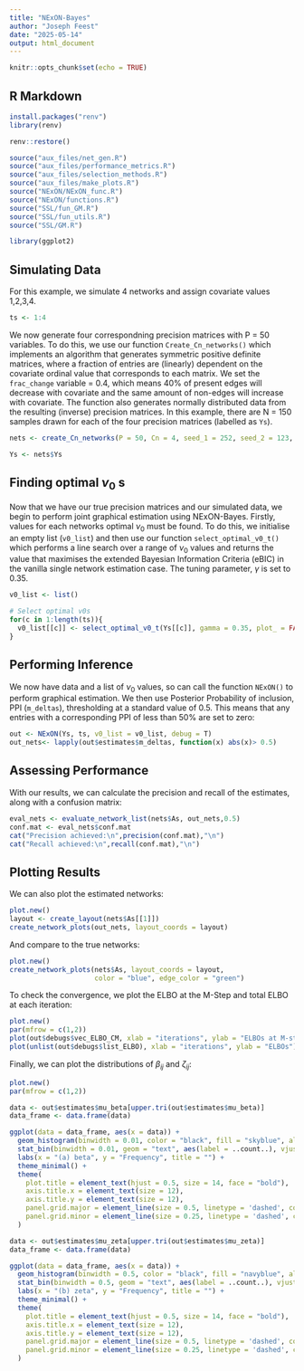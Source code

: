 ```yaml
---
title: "NExON-Bayes"
author: "Joseph Feest"
date: "2025-05-14"
output: html_document
---
```


```r
knitr::opts_chunk$set(echo = TRUE)
```

## R Markdown


```r
install.packages("renv")
library(renv)

renv::restore()

source("aux_files/net_gen.R")
source("aux_files/performance_metrics.R")
source("aux_files/selection_methods.R")
source("aux_files/make_plots.R")
source("NExON/NExON_func.R")
source("NExON/functions.R")
source("SSL/fun_GM.R")
source("SSL/fun_utils.R")
source("SSL/GM.R")

library(ggplot2)
```

## Simulating Data

For this example, we simulate 4 networks and assign covariate values 1,2,3,4.

```r
ts <- 1:4

```

We now generate four correspondning precision matrices with P = 50 variables. To do this, we use our function `Create_Cn_networks()` which implements an algorithm that generates symmetric positive definite matrices, where a fraction of entries are (linearly) dependent on the covariate ordinal value that corresponds to each matrix. We set the `frac_change` variable = 0.4, which means 40% of present edges will decrease with covariate and the same amount of non-edges will increase with covariate. The function also generates normally distributed data from the resulting (inverse) precision matrices. In this example, there are N = 150 samples drawn for each of the four precision matrices (labelled as `Ys`).

```r

nets <- create_Cn_networks(P = 50, Cn = 4, seed_1 = 252, seed_2 = 123, frac_change = 0.4, Ns_sample = c(150,150,150))

Ys <- nets$Ys

```

## Finding optimal $\nu_0$ s
Now that we have our true precision matrices and our simulated data, we begin to perform joint graphical estimation using NExON-Bayes. Firstly, values for each networks optimal $\nu_0$ must be found. To do this, we initialise an empty list (`v0_list`) and then use our function `select_optimal_v0_t()` which performs a line search over a range of $\nu_0$ values and returns the value that maximises the extended Bayesian Information Criteria (eBIC) in the vanilla single network estimation case. The tuning parameter, $\gamma$ is set to 0.35. 

```r
v0_list <- list()

# Select optimal v0s
for(c in 1:length(ts)){
  v0_list[[c]] <- select_optimal_v0_t(Ys[[c]], gamma = 0.35, plot_ = FALSE)$optimal_v0
}

```

## Performing Inference
We now have data and a list of $\nu_0$ values, so can call the function `NExON()` to perform graphical estimation. We then use Posterior Probability of inclusion, PPI (`m_deltas`), thresholding at a standard value of 0.5. This means that any entries with a corresponding PPI of less than 50% are set to zero:

```r
out <- NExON(Ys, ts, v0_list = v0_list, debug = T)
out_nets<- lapply(out$estimates$m_deltas, function(x) abs(x)> 0.5)

```

## Assessing Performance
With our results, we can calculate the precision and recall of the estimates, along with a confusion matrix:

```r
eval_nets <- evaluate_network_list(nets$As, out_nets,0.5)
conf.mat <- eval_nets$conf.mat
cat("Precision achieved:\n",precision(conf.mat),"\n")
cat("Recall achieved:\n",recall(conf.mat),"\n")
```
## Plotting Results
We can also plot the estimated networks:

```r
plot.new()
layout <- create_layout(nets$As[[1]])
create_network_plots(out_nets, layout_coords = layout)

```

And compare to the true networks:

```r
plot.new()
create_network_plots(nets$As, layout_coords = layout,
                     color = "blue", edge_color = "green")
```

To check the convergence, we plot the ELBO at the M-Step and total ELBO at each iteration:

```r
plot.new()
par(mfrow = c(1,2))
plot(out$debugs$vec_ELBO_CM, xlab = "iterations", ylab = "ELBOs at M-step")
plot(unlist(out$debugs$list_ELBO), xlab = "iterations", ylab = "ELBOs")
```

Finally, we can plot the distributions of $\beta_{ij}$ and $\zeta_{ij}$:

```r
plot.new()
par(mfrow = c(1,2))

data <- out$estimates$mu_beta[upper.tri(out$estimates$mu_beta)]
data_frame <- data.frame(data)

ggplot(data = data_frame, aes(x = data)) +
  geom_histogram(binwidth = 0.01, color = "black", fill = "skyblue", alpha = 0.7) +
  stat_bin(binwidth = 0.01, geom = "text", aes(label = ..count..), vjust = -0.5) +
  labs(x = "(a) beta", y = "Frequency", title = "") +
  theme_minimal() +
  theme(
    plot.title = element_text(hjust = 0.5, size = 14, face = "bold"),
    axis.title.x = element_text(size = 12),
    axis.title.y = element_text(size = 12),
    panel.grid.major = element_line(size = 0.5, linetype = 'dashed', color = 'gray'),
    panel.grid.minor = element_line(size = 0.25, linetype = 'dashed', color = 'gray')
  )

data <- out$estimates$mu_zeta[upper.tri(out$estimates$mu_zeta)]
data_frame <- data.frame(data)

ggplot(data = data_frame, aes(x = data)) +
  geom_histogram(binwidth = 0.5, color = "black", fill = "navyblue", alpha = 0.7) +
  stat_bin(binwidth = 0.5, geom = "text", aes(label = ..count..), vjust = -0.25) +
  labs(x = "(b) zeta", y = "Frequency", title = "") +
  theme_minimal() +
  theme(
    plot.title = element_text(hjust = 0.5, size = 14, face = "bold"),
    axis.title.x = element_text(size = 12),
    axis.title.y = element_text(size = 12),
    panel.grid.major = element_line(size = 0.5, linetype = 'dashed', color = 'gray'),
    panel.grid.minor = element_line(size = 0.25, linetype = 'dashed', color = 'gray')
  )

```



